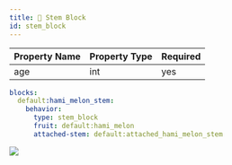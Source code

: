 ```yaml
---
title: 🍄 Stem Block
id: stem_block
---
```


| Property Name | Property Type | Required |
|---------------|---------------|----------|
| age           | int           | yes      |

```yaml
blocks:
  default:hami_melon_stem:
    behavior:
      type: stem_block
      fruit: default:hami_melon
      attached-stem: default:attached_hami_melon_stem
```

![](/img/stem_block.png)
